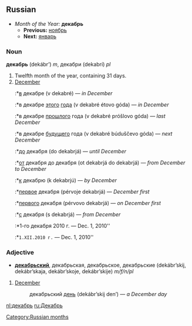 [[Category:Russian months]]
==Russian==
*''Month of the Year:'' '''декабрь'''
**'''Previous:''' [[ноябрь]]
**'''Next:''' [[январь]]

===Noun===
'''декабрь''' (dekábr’) ''m'', декабри (dekabrí) ''pl''

#Twelfth month of the year, containing 31 days.
#[[December]]
#:*[[в]] декабре (v dekabré) — ''in December''
#:*в декабре [[этот|этого]] [[год|года]] (v dekabré étovo góda) — ''in December''
#:*в декабре [[прошлый|прошлого]] года (v dekabré próšlovo góda) — ''last December''
#:*в декабре [[будущий|будущего]] года (v dekabré búduščevo góda) — ''next December''
#:*[[до]] декабря (do dekabrjá) — ''until December''
#:*[[от]] декабря до декабря (ot dekabrjá do dekabrjá) — ''from December to December''
#:*[[к]] декабрю (k dekabrjú) — ''by December''
#:*[[первый|первое]] декабря (pérvoje dekabrjá) — ''December first''
#:*[[первый|первого]] декабря (pérvovo dekabrjá) — ''on December first''
#:*[[с]] декабря (s dekabrjá) — ''from December''
#:*1-го декабря 2010 г. — Dec. 1, 2010''
#:*<tt>1.XII.2010 г.</tt> — Dec. 1, 2010''

===Adjective===
*'''[[декабрьский]]''', декабрьская, декабрьское, декабрьские (dekábr’skij, dekábr’skaja, dekábr’skoje, dekábr’skije) ''m/f/n/pl''

#[[December]]
#: декабрьский [[день]] (dekábr’skij den’) — ''a December day''

[[nl:декабрь]]
[[ru:Декабрь]]